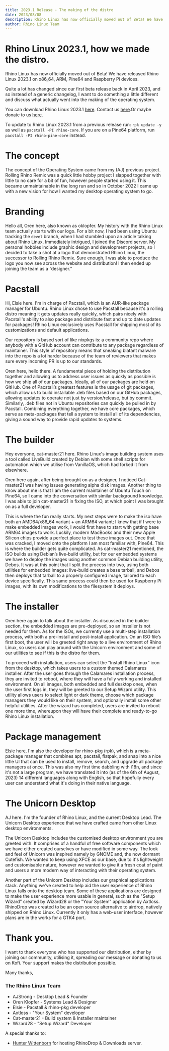```yaml
---
title: 2023.1 Release - The making of the distro
date: 2023/08/08
description: Rhino Linux has now officially moved out of Beta! We have released Rhino Linux 2023.1 on x86_64, ARM, Pine64 and Raspberry Pi devices. For this post we're going to do something a little different and talk about how we developed the distribution.
author: Rhino Linux Team
---
```


# Rhino Linux 2023.1, how we made the distro.

Rhino Linux has now officially moved out of Beta! We have released Rhino Linux 2023.1 on x86_64, ARM, Pine64 and Raspberry Pi devices.

Quite a lot has changed since our first beta release back in April 2023, and so instead of a generic changelog, I want to do something a little different and discuss what actually went into the making of the operating system.

You can download Rhino Linux 2023.1 [here](https://rhinolinux.org/download.html). Contact us [here](https://rhinolinux.org/contact.html).Or maybe donate to us [here](https://ko-fi.com/rhinolinux).

To update to Rhino Linux 2023.1 from a previous release run: `rpk update -y` as well as `pacstall -PI rhino-core`.
If you are on a Pine64 platform, run `pacstall -PI rhino-pine-core` instead.

# The concept

The concept of the Operating System came from my (AJ) previous project. Rolling Rhino Remix was a quick little hobby project I slapped together with little to no care for a bit of fun, however people started using it. This became unmaintainable in the long run and so in October 2022 I came up with a new vision for how I wanted my desktop operating system to go.

# Branding

Hello all, Oren here, also known as oklopfer. My history with the Rhino Linux team
actually starts with our logo. For a bit now, I had been using Ubuntu tracking the `devel` branch, when I had stumbled upon an article talking about Rhino
Linux. Immediately intrigued, I joined the Discord server. My personal hobbies include
graphic design and development projects, so I decided to take a shot at a logo that
demonstrated Rhino Linux, the successor to Rolling Rhino Remix. Sure enough, I was
able to produce the logo you now see across the website and distribution! I then
ended up joining the team as a “designer.”

# Pacstall

Hi, Elsie here. I'm in charge of Pacstall, which is an AUR-like package manager for Ubuntu. Rhino Linux chose to use Pacstall because it's a rolling distro meaning it gets updates really quickly, which pairs nicely with Pacstall's ability to also package and distribute fast and up to date updates for packages! Rhino Linux exclusively uses Pacstall for shipping most of its customizations and default applications.

Our repository is based sort of like nixpkgs is: a community repo where anybody with a GitHub account can contribute to any package regardless of maintainer. This style of repository means that sneaking blatant malware into the repo is a lot harder because of the team of reviewers that makes sure every incoming PR is up to our standards.

Oren here, hello there. A fundamental piece of holding the distribution
together and allowing us to address user issues as quickly as possible is how we ship
all of our packages. Ideally, all of our packages are held on GitHub. One of Pacstall’s
greatest features is the usage of git packages, which allow us to build
installable .deb files based on our GitHub packages, allowing updates
to operate not just by version/release, but by commit. Similarly, .deb
files not in Ubuntu repositories can quickly be pulled in by Pacstall. Combining
everything together, we have core packages, which serve as
meta-packages that tell a system to install all of its dependencies, giving a sound way
to provide rapid updates to systems.

# The builder

Hey everyone, cat-master21 here. Rhino Linux's image building system uses a tool called LiveBuild created by Debian with some shell scripts for automation which we utilise from VanillaOS, which had forked it from elsewhere.

Oren here again, after being brought on as a designer, I noticed Cat-master21 was having issues generating alpha disk images. Another thing to know about me is that I am the current maintainer of Ubuntu Touch on Pine64, so I came into the conversation with similar background knowledge. I was
    able to join cat-master21 in fixing the ISO, at which point I was brought on as a full
    developer.

This is where the fun really starts. My next steps were to make the iso have
both an AMD64/x86_64 variant + an ARM64 variant; I knew that if I were to make
embedded images work, I would first have to start with getting base ARM64 images
to work. Luckily, modern MacBooks and their new Apple Silicon chips provide a
perfect place to test these images out. Once that was cracked, I moved onto the platform
I am most familiar with, Pine64. This is where the builder gets quite complicated. As
cat-master21 mentioned, the ISO builds using Debian’s live-build utility, but for our
embedded systems we have to deploy the images using another common Debian
building utility, Debos. It was at this
point that I split the process into two, using both utilities for embedded images:
live-build creates a base tarball, and Debos then deploys that tarball to a properly
configured image, tailored to each device specifically. This same process could then be
used for Raspberry Pi images, with its own modifications to the filesystem it deploys.

# The installer

Oren here again to talk about the installer. As discussed in the builder section,
the embedded images are pre-deployed, so an installer is not needed for them. As for
the ISOs, we currently use a multi-step installation process, with both a pre-install and
post-install application. On an ISO file’s first boot, the user will be greeted right away
to a live environment of Rhino Linux, so users can play around with the Unicorn
environment and some of our utilities to see if this is the distro for them.

To proceed with installation, users can select the “Install Rhino Linux” icon
from the desktop, which takes users to a custom themed Calamares installer. After the
user goes through the Calamares installation process, they are invited to reboot,
where they will have a fully working and installed environment. On all images, both
embedded and full desktop ones, when the user first logs in, they will be greeted to
our Setup Wizard utility. This utility allows users to select light or dark theme, choose
which package managers they would like on their system, and optionally install some
other helpful utilities. After the wizard has completed, users are invited to reboot one more time, whereupon they will have their complete and ready-to-go Rhino Linux
installation.

# Package management

Elsie here, I'm also the developer for rhino-pkg (rpk), which is a meta-package manager that combines apt, pacstall, flatpak, and snap into a nice little UI that can be used to install, remove, search, and upgrade all package managers at once. This was also my first time dabbling with i18n, and since it's not a large program, we have translated it into (as of the 6th of August, 2023) 14 different languages along with English, so that hopefully every user can understand what it's doing in their native language.

# The Unicorn Desktop

AJ here. I'm the founder of Rhino Linux, and the current Desktop Lead. The Unicorn Desktop experience that we have crafted came from other Linux desktop environments.

The Unicorn Desktop includes the customised desktop environment you are greeted with. It comprises of a handful of free software components which we have either created ourselves or have modified in some way. The look and feel of Unicorn was inspired namely by GNOME and, the now dormant Cutefish. We wanted to keep using XFCE as our base, due to it's lightweight and customisable nature, however we wanted to give it a fresh coat of paint and users a more modern way of interacting with their operating system.

Another part of the Unicorn Desktop includes our graphical applications stack. Anything we've created to help aid the user experience of Rhino Linux falls onto the desktop team. Some of these applications are designed to make the user experience more usable in general, such as the "Setup Wizard" created by Wizard28 or the "Your System" application by Axtloss. RhinoDrop was created to be an open source alternative to airdrop, natively shipped on Rhino Linux. Currently it only has a web-user interface, however plans are in the works for a GTK4 port.

# Thank you.

I want to thank everyone who has supported our distribution, either by joining our community, utilising it, spreading our message or donating to us on Kofi. Your support makes the distribution possible.

Many thanks,
### The Rhino Linux Team
- AJStrong - Desktop Lead & Founder
- Oren Klopfer - Systems Lead & Designer
- Elsie - Pacstall & rhino-pkg developer
- Axtloss - "Your System" developer
- Cat-master21 - Build system & Installer maintainer
- Wizard28 - "Setup Wizard" Developer

A special thanks to:
- [Hunter Wittenborn](https://github.com/hwittenborn) for hosting RhinoDrop & Downloads server.
